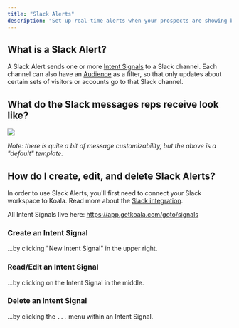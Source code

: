 ```yaml
---
title: "Slack Alerts"
description: "Set up real-time alerts when your prospects are showing buying intent, directly in Slack."
---
```


## What is a Slack Alert?

A Slack Alert sends one or more <a href="/docs/product-manual/intent-signal">Intent Signals</a> to a Slack channel. Each channel can also have an <a href="/docs/product-manual/audience">Audience</a> as a filter, so that only updates about certain sets of visitors or accounts go to that Slack channel.

## What do the Slack messages reps receive look like?

![](/images/product-manual/slack-alerts/example.png)

*Note: there is quite a bit of message customizability, but the above is a "default" template.*

## How do I create, edit, and delete Slack Alerts?

<Note>
    In order to use Slack Alerts, you'll first need to connect your Slack workspace to Koala. Read more about the <a href="/docs/integrations/slack">Slack integration</a>.
</Note>

All Intent Signals live here: https://app.getkoala.com/goto/signals

### Create an Intent Signal
...by clicking "New Intent Signal" in the upper right.
### Read/Edit an Intent Signal
...by clicking on the Intent Signal in the middle.
### Delete an Intent Signal
...by clicking the `...` menu within an Intent Signal.